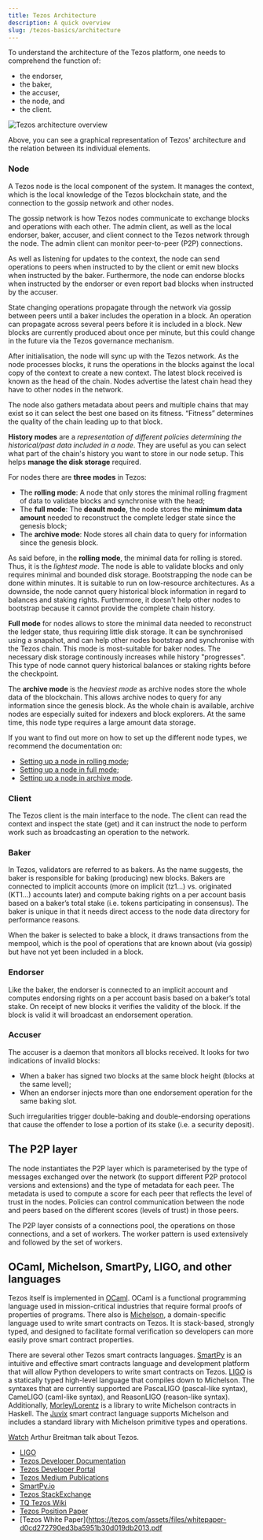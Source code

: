 ```yaml
---
title: Tezos Architecture
description: A quick overview
slug: /tezos-basics/architecture
---
```



To understand the architecture of the Tezos platform, one needs to comprehend the function of:

* the endorser,
* the baker,
* the accuser,
* the node, and
* the client.

![Tezos architecture overview](images/overview.png)

Above, you can see a graphical representation of Tezos' architecture and the relation between its individual elements.

### Node

A Tezos node is the local component of the system. It manages the context, which is the local knowledge of the Tezos blockchain state, and the connection to the gossip network and other nodes.

The gossip network is how Tezos nodes communicate to exchange blocks and operations with each other. The admin client, as well as the local endorser, baker, accuser, and client connect to the Tezos network through the node. The admin client can monitor peer-to-peer (P2P) connections.

As well as listening for updates to the context, the node can send operations to peers when instructed to by the client or emit new blocks when instructed by the baker. Furthermore, the node can endorse blocks when instructed by the endorser or even report bad blocks when instructed by the accuser.

State changing operations propagate through the network via gossip between peers until a baker includes the operation in a block. An operation can propagate across several peers before it is included in a block. New blocks are currently produced about once per minute, but this could change in the future via the Tezos governance mechanism.

After initialisation, the node will sync up with the Tezos network. As the node processes blocks, it runs the operations in the blocks against the local copy of the context to create a new context. The latest block received is known as the head of the chain. Nodes advertise the latest chain head they have to other nodes in the network.

The node also gathers metadata about peers and multiple chains that may exist so it can select the best one based on its fitness. “Fitness” determines the quality of the chain leading up to that block.

<ExpansionPanel title="The history mode - Different types of nodes">

**History modes** are a _representation of different policies determining the historical/past data included in a node_. They are useful as you can select what part of the chain's history you want to store in our node setup. This helps **manage the disk storage** required.

For nodes there are **three modes** in Tezos:

* The **rolling mode**: A node that only stores the minimal rolling fragment of data to validate blocks and synchronise with the head;
* The **full mode**: The **deault mode**, the node stores the **minimum data amount** needed to reconstruct the complete ledger state since the genesis block;
* The **archive mode**: Node stores all chain data to query for information since the genesis block.

As said before, in the **rolling mode**, the minimal data for rolling is stored. Thus, it is the _lightest mode_. The node is able to validate blocks and only requires minimal and bounded disk storage. Bootstrapping the node can be done within minutes. It is suitable to run on low-resource architectures. As a downside, the node cannot query historical block information in regard to balances and staking rights. Furthermore, it doesn't help other nodes to bootstrap because it cannot provide the complete chain history.

**Full mode** for nodes allows to store the minimal data needed to reconstruct the ledger state, thus requiring little disk storage. It can be synchronised using a snapshot, and can help other nodes bootstrap and synchronise with the Tezos chain. This mode is most-suitable for baker nodes. The necessary disk storage continously increases while history "progresses". This type of node cannot query historical balances or staking rights before the checkpoint.

The **archive mode** is the _heaviest mode_ as archive nodes store the whole data of the blockchain. This allows archive nodes to query for any information since the genesis block. As the whole chain is available, archive nodes are especially suited for indexers and block explorers. At the same time, this node type requires a large amount data storage.

If you want to find out more on how to set up the different node types, we recommend the documentation on:

* [Setting up a node in rolling mode](https://tezos.gitlab.io/user/history_modes.html#set-up-a-rolling-node);
* [Setting up a node in full mode](https://tezos.gitlab.io/user/history_modes.html#set-up-a-full-node);
* [Settinp up a node in archive mode](https://tezos.gitlab.io/user/history_modes.html#set-up-an-archive-node).

</ExpansionPanel>

### Client

The Tezos client is the main interface to the node. The client can read the context and inspect the state (get) and it can instruct the node to perform work such as broadcasting an operation to the network.

### Baker

In Tezos, validators are referred to as bakers. As the name suggests, the baker is responsible for baking (producing) new blocks. Bakers are connected to implicit accounts (more on implicit (tz1…) vs. originated (KT1…) accounts later) and compute baking rights on a per account basis based on a baker’s total stake (i.e. tokens participating in consensus). The baker is unique in that it needs direct access to the node data directory for performance reasons.

When the baker is selected to bake a block, it draws transactions from the mempool, which is the pool of operations that are known about (via gossip) but have not yet been included in a block.

### Endorser

Like the baker, the endorser is connected to an implicit account and computes endorsing rights on a per account basis based on a baker’s total stake. On receipt of new blocks it verifies the validity of the block. If the block is valid it will broadcast an endorsement operation.

### Accuser

The accuser is a daemon that monitors all blocks received. It looks for two indications of invalid blocks:

* When a baker has signed two blocks at the same block height (blocks at the same level);
* When an endorser injects more than one endorsement operation for the same baking slot.

Such irregularities trigger double-baking and double-endorsing operations that cause the offender to lose a portion of its stake (i.e. a security deposit).

## The P2P layer

The node instantiates the P2P layer which is parameterised by the type of messages exchanged over the network (to support different P2P protocol versions and extensions) and the type of metadata for each peer. The metadata is used to compute a score for each peer that reflects the level of trust in the nodes. Policies can control communication between the node and peers based on the different scores (levels of trust) in those peers.

The P2P layer consists of a connections pool, the operations on those connections, and a set of workers. The worker pattern is used extensively and followed by the set of workers.

## OCaml, Michelson, SmartPy, LIGO, and other languages

Tezos itself is implemented in [OCaml](https://ocaml.org/). OCaml is a functional programming language used in mission-critical industries that require formal proofs of properties of programs. There also is [Michelson](https://tezos.gitlab.io/whitedoc/michelson.html), a domain-specific language used to write smart contracts on Tezos. It is stack-based, strongly typed, and designed to facilitate formal verification so developers can more easily prove smart contract properties.

There are several other Tezos smart contracts languages. [SmartPy](https://smartpy.io/) is an intuitive and effective smart contracts language and development platform that will allow Python developers to write smart contracts on Tezos. [LIGO](https://ligolang.org/) is a statically typed high-level language that compiles down to Michelson. The syntaxes that are currently supported are PascaLIGO (pascal-like syntax), CameLIGO (caml-like syntax), and ReasonLIGO (reason-like syntax). Additionally, [Morley/Lorentz](https://hackage.haskell.org/package/morley) is a library to write Michelson contracts in Haskell. The [Juvix](https://juvix.org/) smart contract language supports Michelson and includes a standard library with Michelson primitive types and operations.

<HighlightBox type="tip">

[Watch](https://www.youtube.com/watch?v=zl5Ice0z9oU&feature=youtu.be) Arthur Breitman talk about Tezos.

</HighlightBox>

<HighlightBox type="reading">

* [LIGO](https://ligolang.org/)
* [Tezos Developer Documentation](https://tezos.gitlab.io/mainnet/)
* [Tezos Developer Portal](https://developers.tezos.com/)
* [Tezos Medium Publications](https://medium.com/tezos) 
* [SmartPy.io](https://smartpy.io/) 
* [Tezos StackExchange](https://tezos.stackexchange.com/)
* [TQ Tezos Wiki](https://wiki.tezosagora.org/)
* [Tezos Position Paper](https://tezos.com/assets/files/position-paper-00b110d6223dc6b84ac206e92171ed47.pdf)
* [Tezos White Paper](https://tezos.com/assets/files/whitepaper-d0cd272790ed3ba5951b30d019db2013.pdf

</HighlightBox>
